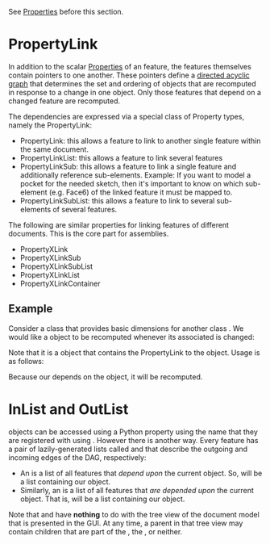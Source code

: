 <languages/>

See [[Property|Properties]] before this section.

= PropertyLink =

In addition to the scalar [[Property|Properties]] of an feature, the features themselves contain pointers to one another.
These pointers define a [https://en.wikipedia.org/wiki/Directed_acyclic_graph directed acyclic graph] that determines the set and ordering of objects that are recomputed in response to a change in one object. Only those features that depend on a changed feature are recomputed.

The dependencies are expressed via a special class of Property types, namely the PropertyLink:
* PropertyLink: this allows a feature to link to another single feature within the same document.
* PropertyLinkList: this allows a feature to link several features
* PropertyLinkSub: this allows a feature to link a single feature and additionally reference sub-elements. Example: If you want to model a pocket for the needed sketch, then it's important to know on which sub-element (e.g. Face6) of the linked feature it must be mapped to.
* PropertyLinkSubList: this allows a feature to link to several sub-elements of several features.

The following are similar properties for linking features of different documents. This is the core part for assemblies.
* PropertyXLink
* PropertyXLinkSub
* PropertyXLinkSubList
* PropertyXLinkList
* PropertyXLinkContainer

== Example ==

Consider a class {{incode|BoxDimension}} that provides basic dimensions for another class {{incode|Box}}. We would like a {{incode|Box}} object to be recomputed whenever its associated {{incode|BoxDimension}} is changed:

{{Code|code=
import FreeCAD
import Part

class BoxDimension:
  def __init__(self, obj):
    obj.addProperty("App::PropertyLength", "Length").Length = 1
    obj.addProperty("App::PropertyLength", "Width").Width = 1
    obj.addProperty("App::PropertyLength", "Height").Height = 1
    obj.Proxy = self

class Box:
  def __init__(self, obj):
    obj.addProperty("App::PropertyLink", "Dimensions").Dimensions = None
    obj.Proxy = self
  def execute(self, obj):
    if obj.Dimensions is None:
      return
    l = obj.Dimensions.Length
    w = obj.Dimensions.Width
    h = obj.Dimensions.Height
    obj.Shape = Part.makeBox(l, w, h)
}}

Note that it is a {{incode|Box}} object that contains the PropertyLink to the {{incode|BoxDimension}} object.
Usage is as follows:

{{Code|code=
doc = App.newDocument()
dim = doc.addObject("App::FeaturePython", "BoxDimension")
box = doc.addObject("Part::FeaturePython", "Box")
dim_proxy = BoxDimension(dim)
box_proxy = Box(box)
box.ViewObject.Proxy = None
box.Dimensions = dim

dim.Length = 5
dim.Width = 3
dim.Height = 7
doc.recompute()
}}

Because our {{incode|box}} depends on the {{incode|dim}} object, it will be recomputed.

= InList and OutList =

{{incode|PropertyLink}} objects can be accessed using a Python property using the name that they are registered with using {{incode|.addObject()}}. However there is another way. Every feature has a pair of lazily-generated lists called {{incode|InList}} and {{incode|OutList}} that describe the outgoing and incoming edges of the DAG, respectively:

* An {{incode|InList}} is a list of all features that ''depend upon'' the current object. So, {{incode|dim.InList}} will be a list containing our {{incode|box}} object.
* Similarly, an {{incode|OutList}} is a list of all features that ''are depended upon'' the current object. That is, {{incode|box.OutList}} will be a list containing our {{incode|dim}} object.

Note that {{incode|InList}} and {{incode|OutList}} have '''nothing''' to do with the tree view of the document model that is presented in the GUI. At any time, a parent in that tree view may contain children that are part of the {{incode|InList}}, the {{incode|OutList}}, or neither.